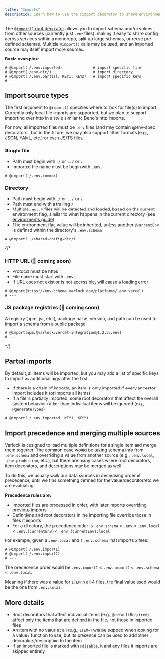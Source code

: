 ```yaml
---
title: "Imports"
description: Learn how to use the @import decorator to share environment variables across files and services
---
```


The [`@import()` root decorator](/reference/root-decorators/#import) allows you to import schema and/or values from other sources (currently just `.env` files), making it easy to share config across services within a monorepo, split up large schemas, or reuse pre-defined schemas. Multiple `@import()` calls may be used, and an imported source may itself import more sources.

**Basic examples:**
```env-spec
# @import(./.env.imported)              # import specific file
# @import(./env-dir/)                   # import directory
# @import(./.env.partial, KEY1, KEY2)   # import specific keys
# ---
```

## Import source types

The first argument to `@import()` specifies where to look for file(s) to import.
Currently only local file imports are supported, but we plan to support importing over http in a style similar to Deno's http imports.

For now, all imported files must be `.env` files (and may contain @env-spec decorators), but in the future, we may also support other formats (e.g., JSON, YAML, etc.) or even JS/TS files.

### Single file

- Path must begin with `./` or `../` or `/`
- Imported file name must be begin with `.env.`

```env-spec
# @import(./.env.common)
```

### Directory

- Path must begin with `./` or `../` or `/`
- Path must end with a trailing `/`
- Multiple `.env.*` files will be detected and loaded, based on the current environment flag, similar to what happens in the current directory (see [environments guide](/guides/environments#loading-environment-specific-env-files))
- The environment flag value will be inherited, unless another `@currentEnv` is defined within the directory's `.env.schema`

```env-spec
# @import(../shared-config-dir/)
```

{/*
### HTTP URL (👀 coming soon)

- Protocol must be https
- File name must start with `.env.`
- If URL does not exist or is not accessible, will cause a loading error

```env-spec
# @import(https://env-schema.varlock.dev/platforms/.env.vercel)
# ---
```

### JS package registries (👀 coming soon)

A registry (npm, jsr, etc.), package name, version, and path can be used to import a schema from a public package.

```env-spec
# @import(npm:@varlock/vercel-integration@1.2.3/.env)
# ---
```
 */}

## Partial imports

By default, all items will be imported, but you may add a list of specific keys to import as additional args after the first.

- If there is a chain of imports, an item is only imported if every ancestor import includes it (or imports all items)
- If a file is partially imported, some root decorators that affect the overall system behavior rather than individual items will be ignored (e.g., `@generateTypes`)

```env-spec
# @import(./.env.imported, KEY1, KEY2)
```

## Import precedence and merging multiple sources

Varlock is designed to load multiple definitions for a single item and merge them together.
The common case would be taking schema info from `.env.schema` and overriding a value from another source (e.g., `.env.local`, `.env.production`, etc.),
but there are many cases where root decorators, item decorators, and descriptions may be merged as well.

To do this, we usually walk our data sources in decreasing order of precedence, until we find something defined for the value/decorator/etc we are evaluating.

**Precedence rules are:**
- Imported files are processed in order, with later imports overriding previous imports
- Definitions and root decorators in the importing file override those in files it imports
- For a directory, the precedence order is `.env.schema` < `.env` < `.env.local` < `.env.{currentEnv}` < `.env.{currentEnv}.local`

For example, given a `.env.local` and a `.env.schema` that imports 2 files:
```env-spec title=".env.schema"
# @import(./.env.import1)
# @import(./.env.import2)
# ---
```

The precedence order would be `.env.import1` < `.env.import2` < `.env.schema` < `.env.local`.

Meaning if there was a value for `ITEM` in all 4 files, the final value used would be the one from `.env.local`.


## More details
- Root decorators that affect individual items (e.g., `@defaultRequired`) affect only the items that are defined in the file, not those in imported files
- An item with no value at all (e.g., `ITEM=`) will be skipped when looking for a value / function to use, but its presence can be used to add other decorators/description to the item
- If an imported file is marked with [`@disable`](/reference/root-decorators/#disable), it and any files it imports are skipped entirely